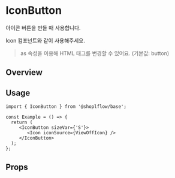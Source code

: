 
<Meta of={IconButtonStories} />

# IconButton

아이콘 버튼을 만들 때 사용합니다.

Icon 컴포넌트와 같이 사용해주세요.

> as 속성을 이용해 HTML 태그를 변경할 수 있어요. (기본값: button)


## Overview
<Canvas of={IconButtonStories.Solid} />

## Usage

```tsx
import { IconButton } from '@shoplflow/base';

const Example = () => {
  return (
     <IconButton sizeVar={'S'}>
        <Icon iconSource={ViewOffIcon} />
     </IconButton>
  );
};
```

## Props
<Controls of={IconButtonStories.Solid} />
